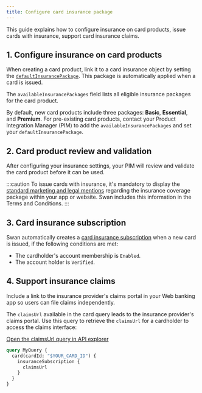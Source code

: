 ```yaml
---
title: Configure card insurance package
---
```


This guide explains how to configure insurance on card products, issue cards with insurance, support card insurance claims.

## 1. Configure insurance on card products

When creating a card product, link it to a card insurance object by setting the [`defaultInsurancePackage`](https://api-reference.swan.io/objects/card-insurance-configuration/#cardinsuranceconfigurationdefaultinsurancepackagecardinsurancepackage). 
This package is automatically applied when a card is issued.

The `availableInsurancePackages` field lists all eligible insurance packages for the card product.

By default, new card products include three packages: **Basic**, **Essential**, and **Premium**. For pre-existing card products, contact your Product Integration Manager (PIM) to add the `availableInsurancePackages` and set your `defaultInsurancePackage`.

## 2. Card product review and validation

After configuring your insurance settings, your PIM will review and validate the card product before it can be used.

:::caution
To issue cards with insurance, it's mandatory to display the [standard marketing and legal mentions](https://docs.google.com/presentation/d/159nE02OtxcZ_uVQIpX8H7fLVC9VubPAf/edit?slide=id.g33c8ca1d644_0_302#slide=id.g33c8ca1d644_0_302) regarding the insurance coverage package within your app or website. Swan includes this information in the Terms and Conditions.
:::

## 3. Card insurance subscription

Swan automatically creates a [card insurance subscription](/topics/cards/overview/insurance-on-cards#insurance-subscription) when a new card is issued, if the following conditions are met:

- The cardholder's account membership is `Enabled`.
- The account holder is `Verified`.

## 4. Support insurance claims 

Include a link to the insurance provider's claims portal in your Web banking app so users can file claims independently.

The `claimsUrl` available in the card query leads to the insurance provider's claims portal. 
Use this query to retrieve the `claimsUrl` for a cardholder to access the claims interface:

<a href="https://explorer.swan.io?query=cXVlcnkgTXlRdWVyeSB7CiAgY2FyZChjYXJkSWQ6ICIkWU9VUl9DQVJEX0lEIikgewogICAgaW5zdXJhbmNlU3Vic2NyaXB0aW9uIHsKICAgICAgY2xhaW1zVXJsCiAgICB9CiAgfQp9Cg%3D%3D&tab=api" className="explorer-badge">Open the claimsUrl query in API explorer</a>


```graphql
query MyQuery {
  card(cardId: "$YOUR_CARD_ID") {
    insuranceSubscription {
      claimsUrl
    }
  }
}
